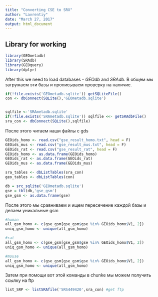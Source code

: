 ```yaml
---
title: "Converting CSE to SRX"
author: "Lavrentiy"
date: "March 27, 2017"
output: html_document
---
```


## Library for working
```r
library(GEOmetadb)
library(SRAdb)
library(GEOquery)
library(dplyr)
```

After this we need to load databases - *GEOdb* and *SRAdb*. В общем мы загружаем эти базы и прописываем проверку на наличие.
```r
if(!file.exists('GEOmetadb.sqlite')) getSQLiteFile()
con <- dbConnect(SQLite(),'GEOmetadb.sqlite')


sqlfile <-'SRAmetadb.sqlite'
if(!file.exists('SRAmetadb.sqlite')) sqlfile <<- getSRAdbFile()
sra_con <- dbConnect(SQLite(),sqlfile)

```

После этого читаем наши файлы с gds
```r
GEOids_homo <- read.csv("gse_result_homo.txt", head = F)
GEOids_mus <- read.csv("gse_result_mus.txt", head = F)
GEOids_rat <- read.csv("gse_result_rat", head = F)
GEOids_homo <- as.data.frame(GEOids_homo)
GEOids_rat <- as.data.frame(GEOids_rat)
GEOids_mus <- as.data.frame(GEOids_mus)

```

```r
sra_tables <- dbListTables(sra_con)
geo_tables <- dbListTables(con)

db = src_sqlite('GEOmetadb.sqlite')
gse = tbl(db,'gse_gsm')
gse_gsm <- as.data.frame(gse)
```

После этого мы сравниваем и ищем пересечение каждой базы и делаем уникальные gsm
```r
#human
all_gsm_homo <- c(gse_gsm[gse_gsm$gse %in% GEOids_homo$V1, 2])
uniq_gsm_homo <- unique(all_gsm_homo)

#rat
all_gsm_homo <- c(gse_gsm[gse_gsm$gse %in% GEOids_homo$V1, 2])
uniq_gsm_homo <- unique(all_gsm_homo)

#mouse
all_gsm_homo <- c(gse_gsm[gse_gsm$gse %in% GEOids_homo$V1, 2])
uniq_gsm_homo <- unique(all_gsm_homo)
```


Затем при помощи вот этой команды в chunke мы можем получить ссылку на ftp
```r

list_SRP <- listSRAfile('SRS449420',sra_con) #get ftp
```

